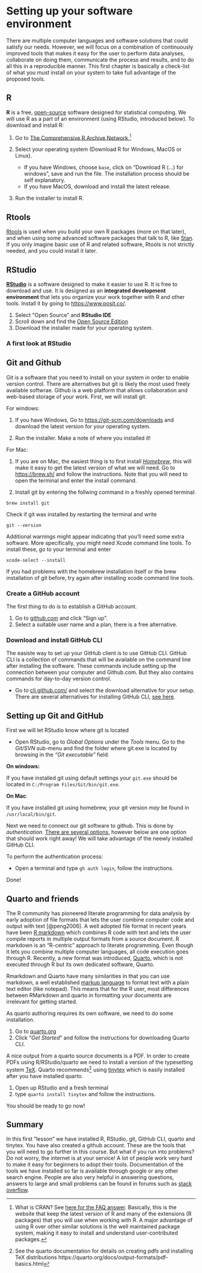 # Setting up your software environment

There are multiple computer languages and software solutions that could satisfy our needs. However, we will focus on a combination of continuously improved tools that makes it easy for the user to perform data analyses, collaborate on doing them, communicate the process and results, and to do all this in a reproducible manner. This first chapter is basically a check-list of what you must install on your system to take full advantage of the proposed tools.

## R

**R** is a free, [open-source](https://en.wikipedia.org/wiki/Open_source) software designed for statistical computing. We will use R as a part of an environment (using RStudio, introduced below). To download and install R:

1.  Go to [The Comprehensive R Archive Network](https://cran.r-project.org/),[^cran]

2.  Select your operating system (Download R for Windows, MacOS or Linux).

    -   If you have Windows, choose `base`, click on "Download R (...) for windows", save and run the file. The installation process should be self explanatory.
    -   If you have MacOS, download and install the latest release.
    
3. Run the installer to install R.

[^cran]: What is CRAN? See [here for the FAQ answer](https://cran.r-project.org/doc/FAQ/R-FAQ.html#What-is-CRAN_003f-1). Basically, this is the website that keep the latest version of R and many of the extensions (R packages) that you will use when working with R. A major advantage of using R over other similar solutions is the well maintained package system, making it easy to install and understand user-contributed packages.   


## Rtools

[Rtools](https://cran.r-project.org/) is used when you build your own R packages (more on that later), and when using some advanced software packages that talk to R, like [Stan](https://mc-stan.org/install/index.html). If you only imagine basic use of R and related software, Rtools is not strictly needed, and you could install it later.


## RStudio


**[RStudio](https://www.posit.co/)** is a software designed to make it easier to use R. It is free to download and use. It is designed as an **integrated development environment** that lets you organize your work together with R and other tools. Install it by going to <https://www.posit.co/>.

1.  Select "Open Source" and **RStudio IDE**
2.  Scroll down and find the [Open Source Edition](https://posit.co/products/open-source/rstudio/)
3.  Download the installer made for your operating system.

### A first look at RStudio



## Git and Github

Git is a software that you need to install on your system in order to enable version control. There are alternatives but git is likely the most used freely available softwrae. Github is a web platform that allows collaboration and web-based storage of your work. First, we will install git.

For windows:

1. If you have Windows, Go to [https://git-scm.com/downloads](https://git-scm.com/downloads) and download the latest version for your operating system.

2. Run the installer. Make a note of where you installed it!


For Mac:

1. If you are on Mac, the easiest thing is to first install [*Homebrew*](https://brew.sh/), this will make it easy to get the latest version of what we will need. Go to [https://brew.sh/](https://brew.sh/) and follow the instructions. Note that you will need to open the terminal and enter the install command.

2. Install git by entering the follwing command in a freshly opened terminal:

`brew install git`

Check if git was installed by restarting the terminal and write

`git --version`

Additional warnings might appear indicating that you'll need some extra software. More specifically, you might need Xcode command line tools. To install these, go to your terminal and enter

`xcode-select --install`

If you had problems with the homebrew installation itself or the brew installation of git before, try again after installing xcode command line tools. 


### Create a GitHub account

The first thing to do is to establish a GitHub account. 

1. Go to [github.com](https://github.com/) and click "Sign up".
2. Select a suitable user name and a plan, there is a free alternative.

### Download and install GitHub CLI

The easiste way to set up your GitHub client is to use GitHub CLI. GitHub CLI is a collection of commands that will be available on the command line after installing the software. These commands include setting up the connection between your computer and Github.com. But they also contains commands for day-to-day version control.

- Go to [cli.github.com/](https://cli.github.com/) and select the download alternative for your setup. There are several alternatives for installing GitHub CLI, [see here](https://github.com/cli/cli?tab=readme-ov-file#installation).


## Setting up Git and GitHub


First we will let RStudio know where git is located

- Open RStudio, go to *Global Options* under the *Tools* menu. Go to the *Git/SVN* sub-menu and find the folder where git.exe is located by browsing in the *"Git executable"* field.

**On windows:**

If you have installed git using default settings your `git.exe` should be located in `C:/Program Files/Git/bin/git.exe`.

**On Mac**:

If you have installed git using homebrew, your git version *may* be found in `/usr/local/bin/git`.

Next we need to connect our git software to github. This is done by *authentication*. [There are several options](https://docs.github.com/en/authentication/keeping-your-account-and-data-secure/about-authentication-to-github), however below are one option that should work right away! We will take advantage of the neewly installed GitHub CLI.

To perform the authentication process:

- Open a terminal and type `gh auth login`, follow the instructions. 

Done!


## Quarto and friends

The R community has pioneered literate programming for data analysis by early adoption of file formats that lets the user combine computer code and output with text [@peng2006]. A well adopted file format in recent years have been [R markdown](https://rmarkdown.rstudio.com/) which combines R code with text and lets the user compile reports in multiple output formats from a source document. R markdown is an "R-centric" approach to literate programming. Even though it lets you combine multiple computer languages, all code execution goes through R. Recently, a new format was introduced, [Quarto](https://quarto.org/), which is not executed through R but its own dedicated software, Quarto. 

Rmarkdown and Quarto have many similarities in that you can use markdown, a well established [markup language](https://en.wikipedia.org/wiki/Markdown) to format text with a plain text editor (like notepad). This means that for the R user, most differences between RMarkdown and quarto in formatting your documents are irrelevant for getting started.

As quarto authoring requires its own software, we need to do some installation.

1. Go to [quarto.org](https://quarto.org/)
2. Click "*Get Started*" and follow the instructions for downloading Quarto CLI. 

A nice output from a quarto source documents is a PDF. In order to create PDFs using R/RStudio/quarto we need to install a version of the typesetting system [TeX](https://en.wikipedia.org/wiki/TeX). Quarto recommends[^12] using [tinytex](https://yihui.org/tinytex/) which is easily installed after you have installed quarto.

1. Open up RStudio and a fresh terminal
2. type `quarto install tinytex` and follow the instructions. 

You should be ready to go now!

[^12]: See the quarto documentation for details on creating pdfs and installing TeX distributions https://quarto.org/docs/output-formats/pdf-basics.html


## Summary

In this first "lesson" we have installed R, RStudio, git, GitHub CLI, quarto and tinytex. You have also created a github account. These are the tools that you will need to go further in this course. But what if you run into problems? Do not worry, the internet is at your service! A lot of people work very hard to make it easy for beginners to adopt their tools. Documentation of the tools we have installed so far is available through google or any other search engine. People are also very helpful in answering questions, answers to large and small problems can be found in forums such as [stack overflow](https://stackoverflow.com/). 



